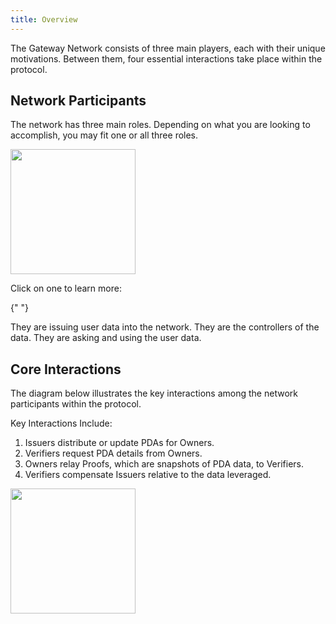 ```yaml
---
title: Overview
---
```


The Gateway Network consists of three main players, each with their unique motivations. Between them, four essential interactions take place within the protocol.

## Network Participants

The network has three main roles. Depending on what you are looking to accomplish, you may fit one or all three roles.

<img height="200" src="/assets/gateway-network/gateway-overview.png" />

Click on one to learn more:

{" "}

<CardGroup cols={3}>
  <Card
    title="Data Contributors (Issuers)"
    icon="gift"
    href="/architecture/roles/issuers"
  >
    They are issuing user data into the network.
  </Card>
  <Card title="Owners" icon="crown" href="/architecture/roles/owners">
    They are the controllers of the data.
  </Card>
  <Card
    title="Data Consumers (Verifiers)"
    icon="shield-check"
    href="/architecture/roles/verifiers"
  >
    They are asking and using the user data.
  </Card>
</CardGroup>

## Core Interactions

The diagram below illustrates the key interactions among the network participants within the protocol.

Key Interactions Include:

<ol>
  <li>Issuers distribute or update PDAs for Owners.</li>
  <li>Verifiers request PDA details from Owners.</li>
  <li>Owners relay Proofs, which are snapshots of PDA data, to Verifiers.</li>
  <li>Verifiers compensate Issuers relative to the data leveraged.</li>
</ol>

<img height="200" src="/assets/gateway-network/gateway-interactions.png" />
